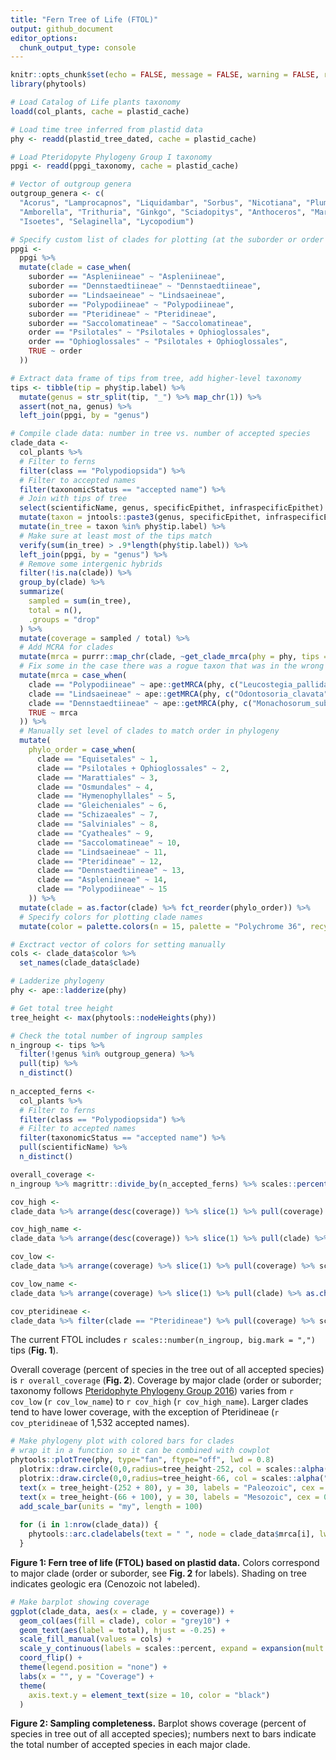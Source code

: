 ```yaml
---
title: "Fern Tree of Life (FTOL)"
output: github_document
editor_options: 
  chunk_output_type: console
---
```


```r
knitr::opts_chunk$set(echo = FALSE, message = FALSE, warning = FALSE, results = "hide", cache = FALSE, fig.retina = 3, fig.align = "center")
library(phytools)
```

```r
# Load Catalog of Life plants taxonomy
loadd(col_plants, cache = plastid_cache)

# Load time tree inferred from plastid data
phy <- readd(plastid_tree_dated, cache = plastid_cache)

# Load Pteridopyte Phylogeny Group I taxonomy
ppgi <- readd(ppgi_taxonomy, cache = plastid_cache)

# Vector of outgroup genera
outgroup_genera <- c(
  "Acorus", "Lamprocapnos", "Liquidambar", "Sorbus", "Nicotiana", "Plumbago", "Magnolia", "Kadsura",
  "Amborella", "Trithuria", "Ginkgo", "Sciadopitys", "Anthoceros", "Marchantia", "Physcomitrella",
  "Isoetes", "Selaginella", "Lycopodium")
```


```r
# Specify custom list of clades for plotting (at the suborder or order level)
ppgi <-
  ppgi %>% 
  mutate(clade = case_when(
    suborder == "Aspleniineae" ~ "Aspleniineae",
    suborder == "Dennstaedtiineae" ~ "Dennstaedtiineae",
    suborder == "Lindsaeineae" ~ "Lindsaeineae",
    suborder == "Polypodiineae" ~ "Polypodiineae",
    suborder == "Pteridineae" ~ "Pteridineae",
    suborder == "Saccolomatineae" ~ "Saccolomatineae",
    order == "Psilotales" ~ "Psilotales + Ophioglossales",
    order == "Ophioglossales" ~ "Psilotales + Ophioglossales",
    TRUE ~ order
  ))

# Extract data frame of tips from tree, add higher-level taxonomy
tips <- tibble(tip = phy$tip.label) %>%
  mutate(genus = str_split(tip, "_") %>% map_chr(1)) %>%
  assert(not_na, genus) %>%
  left_join(ppgi, by = "genus")

# Compile clade data: number in tree vs. number of accepted species
clade_data <-
  col_plants %>%
  # Filter to ferns
  filter(class == "Polypodiopsida") %>%
  # Filter to accepted names
  filter(taxonomicStatus == "accepted name") %>%
  # Join with tips of tree
  select(scientificName, genus, specificEpithet, infraspecificEpithet) %>%
  mutate(taxon = jntools::paste3(genus, specificEpithet, infraspecificEpithet, sep = "_")) %>%
  mutate(in_tree = taxon %in% phy$tip.label) %>%
  # Make sure at least most of the tips match
  verify(sum(in_tree) > .9*length(phy$tip.label)) %>%
  left_join(ppgi, by = "genus") %>%
  # Remove some intergenic hybrids
  filter(!is.na(clade)) %>% 
  group_by(clade) %>%
  summarize(
    sampled = sum(in_tree),
    total = n(),
    .groups = "drop"
  ) %>%
  mutate(coverage = sampled / total) %>%
  # Add MCRA for clades
  mutate(mrca = purrr::map_chr(clade, ~get_clade_mrca(phy = phy, tips = tips, clade_select = .))) %>%
  # Fix some in the case there was a rogue taxon that was in the wrong clade
  mutate(mrca = case_when(
    clade == "Polypodiineae" ~ ape::getMRCA(phy, c("Leucostegia_pallida", "Prosaptia_alata")) %>% as.character,
    clade == "Lindsaeineae" ~ ape::getMRCA(phy, c("Odontosoria_clavata", "Lindsaea_digitata")) %>% as.character,
    clade == "Dennstaedtiineae" ~ ape::getMRCA(phy, c("Monachosorum_subdigitatum", "Microlepia_obtusiloba")) %>% as.character,
    TRUE ~ mrca
  )) %>%
  # Manually set level of clades to match order in phylogeny
  mutate(
    phylo_order = case_when(
      clade == "Equisetales" ~ 1,
      clade == "Psilotales + Ophioglossales" ~ 2,
      clade == "Marattiales" ~ 3,
      clade == "Osmundales" ~ 4,
      clade == "Hymenophyllales" ~ 5,
      clade == "Gleicheniales" ~ 6,
      clade == "Schizaeales" ~ 7,
      clade == "Salviniales" ~ 8,
      clade == "Cyatheales" ~ 9,
      clade == "Saccolomatineae" ~ 10,
      clade == "Lindsaeineae" ~ 11,
      clade == "Pteridineae" ~ 12,
      clade == "Dennstaedtiineae" ~ 13,
      clade == "Aspleniineae" ~ 14,
      clade == "Polypodiineae" ~ 15
    )) %>%
  mutate(clade = as.factor(clade) %>% fct_reorder(phylo_order)) %>%
  # Specify colors for plotting clade names
  mutate(color = palette.colors(n = 15, palette = "Polychrome 36", recycle = FALSE))

# Exctract vector of colors for setting manually
cols <- clade_data$color %>%
  set_names(clade_data$clade)

# Ladderize phylogeny
phy <- ape::ladderize(phy)

# Get total tree height
tree_height <- max(phytools::nodeHeights(phy))
```

```r
# Check the total number of ingroup samples
n_ingroup <- tips %>%
  filter(!genus %in% outgroup_genera) %>%
  pull(tip) %>%
  n_distinct()
  
n_accepted_ferns <-
  col_plants %>%
  # Filter to ferns
  filter(class == "Polypodiopsida") %>%
  # Filter to accepted names
  filter(taxonomicStatus == "accepted name") %>%
  pull(scientificName) %>%
  n_distinct()

overall_coverage <-
n_ingroup %>% magrittr::divide_by(n_accepted_ferns) %>% scales::percent()

cov_high <-
clade_data %>% arrange(desc(coverage)) %>% slice(1) %>% pull(coverage) %>% scales::percent()

cov_high_name <-
clade_data %>% arrange(desc(coverage)) %>% slice(1) %>% pull(clade) %>% as.character()

cov_low <-
clade_data %>% arrange(coverage) %>% slice(1) %>% pull(coverage) %>% scales::percent()

cov_low_name <-
clade_data %>% arrange(coverage) %>% slice(1) %>% pull(clade) %>% as.character()

cov_pteridineae <-
clade_data %>% filter(clade == "Pteridineae") %>% pull(coverage) %>% scales::percent()
```

The current FTOL includes `r scales::number(n_ingroup, big.mark = ",")` tips (**Fig. 1**). 

Overall coverage (percent of species in the tree out of all accepted species) is `r overall_coverage` (**Fig. 2**). Coverage by major clade (order or suborder; taxonomy follows [Pteridophyte Phylogeny Group 2016](https://doi.org/10.1111/jse.12229)) varies from `r cov_low` (`r cov_low_name`) to `r cov_high` (`r cov_high_name`). Larger clades tend to have lower coverage, with the exception of Pteridineae (`r cov_pteridineae` of 1,532 accepted names).

```r
# Make phylogeny plot with colored bars for clades
# wrap it in a function so it can be combined with cowplot
phytools::plotTree(phy, type="fan", ftype="off", lwd = 0.8)
  plotrix::draw.circle(0,0,radius=tree_height-252, col = scales::alpha("grey60", 0.25), border="transparent")
  plotrix::draw.circle(0,0,radius=tree_height-66, col = scales::alpha("grey60", 0.25), border="transparent")
  text(x = tree_height-(252 + 80), y = 30, labels = "Paleozoic", cex = 0.8)
  text(x = tree_height-(66 + 100), y = 30, labels = "Mesozoic", cex = 0.8)
  add_scale_bar(units = "my", length = 100)
  
  for (i in 1:nrow(clade_data)) { 
    phytools::arc.cladelabels(text = " ", node = clade_data$mrca[i], lwd = 5, lend = "square", col = clade_data$color[i], mark.node = FALSE, orientation = "horizontal")
  }
```

**Figure 1: Fern tree of life (FTOL) based on plastid data.** Colors correspond to major clade (order or suborder, see **Fig. 2** for labels). Shading on tree indicates geologic era (Cenozoic not labeled).

```r
# Make barplot showing coverage
ggplot(clade_data, aes(x = clade, y = coverage)) +
  geom_col(aes(fill = clade), color = "grey10") +
  geom_text(aes(label = total), hjust = -0.25) +
  scale_fill_manual(values = cols) +
  scale_y_continuous(labels = scales::percent, expand = expansion(mult = c(0, .15))) +
  coord_flip() +
  theme(legend.position = "none") +
  labs(x = "", y = "Coverage") +
  theme(
    axis.text.y = element_text(size = 10, color = "black")
  )
```

**Figure 2: Sampling completeness.** Barplot shows coverage (percent of species in tree out of all accepted species); numbers next to bars indicate the total number of accepted species in each major clade.
